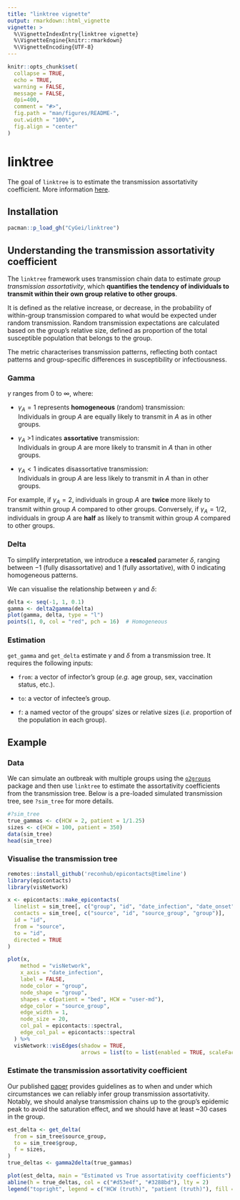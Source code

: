 ```yaml
---
title: "linktree vignette"
output: rmarkdown::html_vignette
vignette: >
  %\VignetteIndexEntry{linktree vignette}
  %\VignetteEngine{knitr::rmarkdown}
  %\VignetteEncoding{UTF-8}
---
```


```r
knitr::opts_chunk$set(
  collapse = TRUE,
  echo = TRUE, 
  warning = FALSE, 
  message = FALSE, 
  dpi=400,
  comment = "#>",
  fig.path = "man/figures/README-",
  out.width = "100%",
  fig.align = "center"
)
```

# linktree

The goal of `linktree` is to estimate the transmission assortativity coefficient. More information [here](https://journals.plos.org/plosone/article?id=10.1371/journal.pone.0313037).

## Installation

```r
pacman::p_load_gh("CyGei/linktree")
```

## Understanding the transmission assortativity coefficient

The `linktree` framework uses transmission chain data to estimate *group transmission assortativity*, which **quantifies the tendency of individuals to transmit within their own group relative to other groups**.

It is defined as the relative increase, or decrease, in the probability of within-group transmission compared to what would be expected under random transmission. Random transmission expectations are calculated based on the group's relative size, defined as proportion of the total susceptible population that belongs to the group.

The metric characterises transmission patterns, reflecting both contact patterns and group-specific differences in susceptibility or infectiousness.

### Gamma

$\gamma$ ranges from $0$ to $\infty$, where:

-   $\gamma_A = 1$ represents **homogeneous** (random) transmission:\
    Individuals in group *A* are equally likely to transmit in *A* as in other groups.

-   $\gamma_A$ \>1 indicates **assortative** transmission:\
    Individuals in group *A* are more likely to transmit in *A* than in other groups.

-   $\gamma_A < 1$ indicates disassortative transmission:\
    Individuals in group *A* are less likely to transmit in *A* than in other groups.

For example, if $\gamma_A = 2$, individuals in group *A* are **twice** more likely to transmit within group *A* compared to other groups. Conversely, if $\gamma_A = 1/2$, individuals in group *A* are **half** as likely to transmit within group *A* compared to other groups.

### Delta

To simplify interpretation, we introduce a **rescaled** parameter $\delta$, ranging between $-1$ (fully disassortative) and $1$ (fully assortative), with 0 indicating homogeneous patterns.

We can visualise the relationship between $\gamma$ and $\delta$:

```r
delta <- seq(-1, 1, 0.1)
gamma <- delta2gamma(delta)
plot(gamma, delta, type = "l")
points(1, 0, col = "red", pch = 16)  # Homogeneous
```

### Estimation

`get_gamma` and `get_delta` estimate $\gamma$ and $\delta$ from a transmission tree. It requires the following inputs:

-   `from`: a vector of infector's group (*e.g.* age group, sex, vaccination status, etc.).

-   `to`: a vector of infectee's group.

-   `f`: a named vector of the groups' sizes or relative sizes (*i.e.* proportion of the population in each group).

## Example

### Data

We can simulate an outbreak with multiple groups using the [`o2groups`](https://github.com/CyGei/o2groups) package and then use `linktree` to estimate the assortativity coefficients from the transmission tree. Below is a pre-loaded simulated transmission tree, see `?sim_tree` for more details.

```r
#?sim_tree
true_gammas <- c(HCW = 2, patient = 1/1.25)
sizes <- c(HCW = 100, patient = 350)
data(sim_tree)
head(sim_tree)
```

### Visualise the transmission tree

```r
remotes::install_github('reconhub/epicontacts@timeline')
library(epicontacts)
library(visNetwork)

x <- epicontacts::make_epicontacts(
  linelist = sim_tree[, c("group", "id", "date_infection", "date_onset")],
  contacts = sim_tree[, c("source", "id", "source_group", "group")],
  id = "id",
  from = "source",
  to = "id",
  directed = TRUE
)

plot(x,
    method = "visNetwork",
    x_axis = "date_infection",
    label = FALSE,
    node_color = "group", 
    node_shape = "group",
    shapes = c(patient = "bed", HCW = "user-md"),
    edge_color = "source_group",
    edge_width = 1,
    node_size = 20,
    col_pal = epicontacts::spectral,
    edge_col_pal = epicontacts::spectral
  ) %>%
  visNetwork::visEdges(shadow = TRUE,
                       arrows = list(to = list(enabled = TRUE, scaleFactor = 0.1))) 
```

### Estimate the transmission assortativity coefficient
Our published [paper](https://journals.plos.org/plosone/article?id=10.1371/journal.pone.0313037) provides guidelines as to when and under which circumstances we can reliably infer group transmission assortativity. Notably, we should analyse transmission chains up to the group's epidemic peak to avoid the saturation effect, and we should have at least ~30 cases in the group.

```r
est_delta <- get_delta(
  from = sim_tree$source_group,
  to = sim_tree$group,
  f = sizes,
)
true_deltas <- gamma2delta(true_gammas)

plot(est_delta, main = "Estimated vs True assortativity coefficients")
abline(h = true_deltas, col = c("#d53e4f", "#3288bd"), lty = 2)
legend("topright", legend = c("HCW (truth)", "patient (truth)"), fill = c("#d53e4f", "#3288bd"), bty = "n")
```




